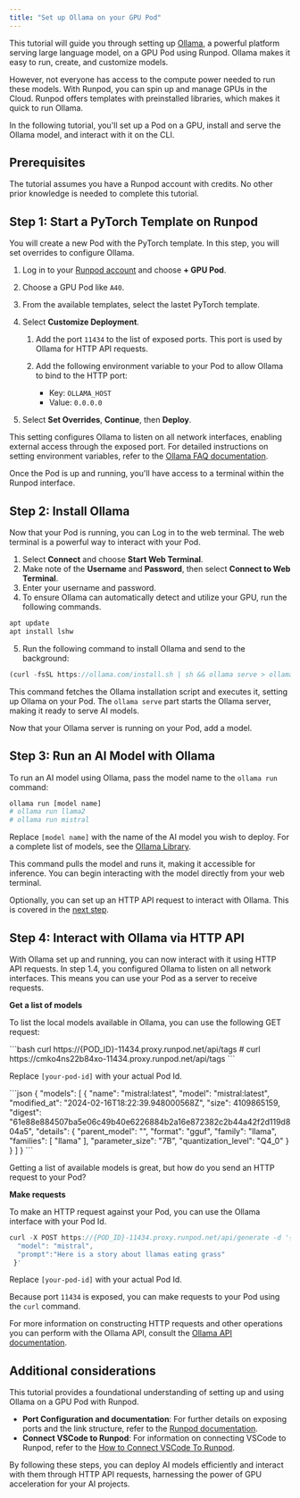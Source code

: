 ```yaml
---
title: "Set up Ollama on your GPU Pod"
---
```


This tutorial will guide you through setting up [Ollama](https://ollama.com), a powerful platform serving large language model, on a GPU Pod using Runpod. Ollama makes it easy to run, create, and customize models.

However, not everyone has access to the compute power needed to run these models. With Runpod, you can spin up and manage GPUs in the Cloud. Runpod offers templates with preinstalled libraries, which makes it quick to run Ollama.

In the following tutorial, you'll set up a Pod on a GPU, install and serve the Ollama model, and interact with it on the CLI.

## Prerequisites

The tutorial assumes you have a Runpod account with credits. No other prior knowledge is needed to complete this tutorial.

## Step 1: Start a PyTorch Template on Runpod

You will create a new Pod with the PyTorch template. In this step, you will set overrides to configure Ollama.

1. Log in to your [Runpod account](https://www.runpod.io/console/pods) and choose **+ GPU Pod**.

2. Choose a GPU Pod like `A40`.

3. From the available templates, select the lastet PyTorch template.

4. Select **Customize Deployment**.

   1. Add the port `11434` to the list of exposed ports. This port is used by Ollama for HTTP API requests.

   2. Add the following environment variable to your Pod to allow Ollama to bind to the HTTP port:

      * Key: `OLLAMA_HOST`
      * Value: `0.0.0.0`

5. Select **Set Overrides**, **Continue**, then **Deploy**.

This setting configures Ollama to listen on all network interfaces, enabling external access through the exposed port. For detailed instructions on setting environment variables, refer to the [Ollama FAQ documentation](https://github.com/ollama/ollama/blob/main/docs/faq.md#setting-environment-variables-on-linux).

Once the Pod is up and running, you'll have access to a terminal within the Runpod interface.

## Step 2: Install Ollama

Now that your Pod is running, you can Log in to the web terminal. The web terminal is a powerful way to interact with your Pod.

1. Select **Connect** and choose **Start Web Terminal**.
2. Make note of the **Username** and **Password**, then select **Connect to Web Terminal**.
3. Enter your username and password.
4. To ensure Ollama can automatically detect and utilize your GPU, run the following commands.

```bash
apt update
apt install lshw
```

5. Run the following command to install Ollama and send to the background:

```javascript
(curl -fsSL https://ollama.com/install.sh | sh && ollama serve > ollama.log 2>&1) &
```

This command fetches the Ollama installation script and executes it, setting up Ollama on your Pod. The `ollama serve` part starts the Ollama server, making it ready to serve AI models.

Now that your Ollama server is running on your Pod, add a model.

## Step 3: Run an AI Model with Ollama

To run an AI model using Ollama, pass the model name to the `ollama run` command:

```bash
ollama run [model name]
# ollama run llama2
# ollama run mistral
```

Replace `[model name]` with the name of the AI model you wish to deploy. For a complete list of models, see the [Ollama Library](https://ollama.com/library).

This command pulls the model and runs it, making it accessible for inference. You can begin interacting with the model directly from your web terminal.

Optionally, you can set up an HTTP API request to interact with Ollama. This is covered in the [next step](#step-4-interact-with-ollama-via-http-api).

## Step 4: Interact with Ollama via HTTP API

With Ollama set up and running, you can now interact with it using HTTP API requests. In step 1.4, you configured Ollama to listen on all network interfaces. This means you can use your Pod as a server to receive requests.

**Get a list of models**

To list the local models available in Ollama, you can use the following GET request:

<Tabs>
<Tab title="cURl">
```bash
curl https://{POD_ID}-11434.proxy.runpod.net/api/tags
# curl https://cmko4ns22b84xo-11434.proxy.runpod.net/api/tags
```

Replace `[your-pod-id]` with your actual Pod Id.

</Tab>

<Tab title="Output">
```json
{
  "models": [
    {
      "name": "mistral:latest",
      "model": "mistral:latest",
      "modified_at": "2024-02-16T18:22:39.948000568Z",
      "size": 4109865159,
      "digest": "61e88e884507ba5e06c49b40e6226884b2a16e872382c2b44a42f2d119d804a5",
      "details": {
        "parent_model": "",
        "format": "gguf",
        "family": "llama",
        "families": [
          "llama"
        ],
        "parameter_size": "7B",
        "quantization_level": "Q4_0"
      }
    }
  ]
}
```

</Tab>

</Tabs>

Getting a list of available models is great, but how do you send an HTTP request to your Pod?

**Make requests**

To make an HTTP request against your Pod, you can use the Ollama interface with your Pod Id.

```javascript
curl -X POST https://{POD_ID}-11434.proxy.runpod.net/api/generate -d '{
  "model": "mistral",
  "prompt":"Here is a story about llamas eating grass"
 }'
```

Replace `[your-pod-id]` with your actual Pod Id.

Because port `11434` is exposed, you can make requests to your Pod using the `curl` command.

For more information on constructing HTTP requests and other operations you can perform with the Ollama API, consult the [Ollama API documentation](https://github.com/ollama/ollama/blob/main/docs/api.md).

## Additional considerations

This tutorial provides a foundational understanding of setting up and using Ollama on a GPU Pod with Runpod.

* **Port Configuration and documentation**: For further details on exposing ports and the link structure, refer to the [Runpod documentation](/pods/configuration/expose-ports).
* **Connect VSCode to Runpod**: For information on connecting VSCode to Runpod, refer to the [How to Connect VSCode To Runpod](https://blog.runpod.io/how-to-connect-vscode-to-runpod/).

By following these steps, you can deploy AI models efficiently and interact with them through HTTP API requests, harnessing the power of GPU acceleration for your AI projects.
